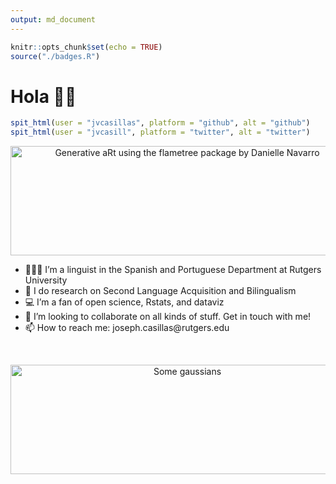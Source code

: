 ```yaml
---
output: md_document
---
```


```r
knitr::opts_chunk$set(echo = TRUE)
source("./badges.R")
```


# Hola 👋🏽

```r
spit_html(user = "jvcasillas", platform = "github", alt = "github")
spit_html(user = "jvcasill", platform = "twitter", alt = "twitter")
```

<p align="center">
<img src="https://raw.githubusercontent.com/jvcasillas/jvcasillas/master/three_trees_white_viridis.png" alt="Generative aRt using the flametree package by Danielle Navarro" align="center" width="550px" height="175px">
</p>

- 🧑🏽‍🔬 I’m a linguist in the Spanish and Portuguese Department at Rutgers 
University
- 🔬 I do research on Second Language Acquisition and Bilingualism
- 💻 I'm a fan of open science, Rstats, and dataviz
- 👯 I’m looking to collaborate on all kinds of stuff. Get in touch with me!
- 📫 How to reach me: joseph.casillas@rutgers.edu

</br>

<p align="center">
<img src="https://raw.githubusercontent.com/jvcasillas/jvcasillas/master/two_guassians_white.png" alt="Some gaussians" align="center" width="550px" height="175px">
</p>
